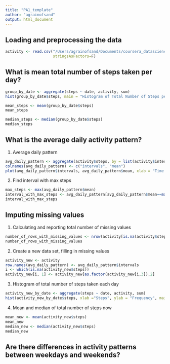 ```yaml
---
title: "PA1_template"
author: "agrainofsand"
output: html_document
---
```


## Loading and preprocessing the data
```r
activity <- read.csv("/Users/agrainofsand/Documents/coursera_datascience/5 Reproducible Research/activity.csv",
                     stringsAsFactors=F)
```


## What is mean total number of steps taken per day?
```r
group_by_date <- aggregate(steps ~ date, activity, sum)
hist(group_by_date$steps, main = "Histogram of Total Number of Steps per Day", xlab="Steps")

mean_steps <- mean(group_by_date$steps)
mean_steps

median_steps <- median(group_by_date$steps)
median_steps
```


## What is the average daily activity pattern?
1. Average daily pattern
```r
avg_daily_pattern <- aggregate(activity$steps, by = list(activity$interval), FUN=mean, na.rm = T)
colnames(avg_daily_pattern) <- c("intervals", "mean")
plot(avg_daily_pattern$intervals, avg_daily_pattern$mean, xlab = "Time interval of 5 min", ylab = "Avg number of steps 5 min interval", type = "l", main = "Avg daily activity pattern")
```

2. Find interval with max steps
```r
max_steps <- max(avg_daily_pattern$mean)
interval_with_max_steps <- avg_daily_pattern[avg_daily_pattern$mean==max(max_steps),1]
interval_with_max_steps
```


## Imputing missing values
1. Calculating and reporting total number of missing values
```r
number_of_rows_with_missing_values <- nrow(activity[is.na(activity$steps)==TRUE,])
number_of_rows_with_missing_values
```

2. Create a new data set, filling in missing values
```r
activity_new <- activity
row.names(avg_daily_pattern) <- avg_daily_pattern$intervals
i <- which(is.na(activity_new$steps))
activity_new[i, 1] <- activity_new[as.factor(activity_new[i,3]),2]
```

3. Histogram of total number of steps taken each day
```r
activity_new_by_date <- aggregate(steps ~ date, activity, sum)
hist(activity_new_by_date$steps, xlab ="Steps", ylab = "Frequency", main="Histogram for Number of steps taken per day")
```

4. Mean and median of total number of steps now
``` r
mean_new <- mean(activity_new$steps)
mean_new
median_new <- median(activity_new$steps)
median_new
```

## Are there differences in activity patterns between weekdays and weekends?
